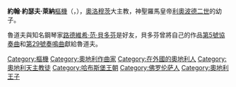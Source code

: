 {{Unreferenced|time=2020-07-16T02:18:36+00:00}}
{{Infobox Christian leader
| type         = cardinal
| name         = 奧地利的魯道夫
| title        = [[天主教奧洛穆茨總教區|奧洛穆茨采邑領國總主教]]
| image        = Rudolf-habsburg-olmuetz.jpg
| see          = [[天主教奧洛穆茨總教區|奧洛穆茨總教區]]
| term_start   = 1819年3月24日
| term_end     = 1831年7月24日
| predecessor  = [[馬利亞·達陡·馮·特勞特曼斯多夫|馬利亞·達陡·馮·特勞特曼斯多夫]]
| successor    = [[斐迪南·馬利亞·邱特克|斐迪南·馬利亞·邱特克]]
| other_post   = 
| ordination   = 1805年3月19日
| consecration = 1819年9月26日
| cardinal     = 1819年6月4日
| birth_date   = {{Birth date|1788|01|08|df=yes}}
| birth_place  = [[托斯卡納大公國|托斯卡納大公國]][[佛羅倫斯|佛羅倫斯]]
| death_date   = {{death date and age|df=yes|1831|07|24|1788|01|08}}
| death_place  = [[奧地利帝國|奧地利帝國]][[巴登_(奧地利)|巴登]]
| coat_of_arms = COA cardinal AT Habsburg-Lothringen Rudolf Johannes.png
}}
'''約翰·約瑟夫·萊納'''[[樞機|樞機]]（{{lang-de|'''Rudolph''' Johann Joseph Rainer von Österreich}}，{{bd|1788年|1月8日|1831年|7月24日}}），[[奧洛穆茨|奧洛穆茨]]大主教，神聖羅馬皇帝[[利奥波德二世_(神圣罗马帝国)|利奧波德二世]]的幼子。

魯道夫與知名鋼琴家[[路德維希·范·貝多芬|路德維希·范·貝多芬]]是好友，貝多芬曾將自己的作品[[第5號鋼琴協奏曲_(貝多芬)|第5號協奏曲]]和[[第29钢琴奏鸣曲_(贝多芬)|第29號奏鳴曲]]獻給魯道夫。

[[Category:樞機|Category:樞機]]
[[Category:奧地利作曲家|Category:奧地利作曲家]]
[[Category:在外國的奧地利人|Category:在外國的奧地利人]]
[[Category:奧地利天主教徒|Category:奧地利天主教徒]]
[[Category:哈布斯堡王朝|Category:哈布斯堡王朝]]
[[Category:佛罗伦萨人|Category:佛罗伦萨人]]
[[Category:奧地利王子|Category:奧地利王子]]